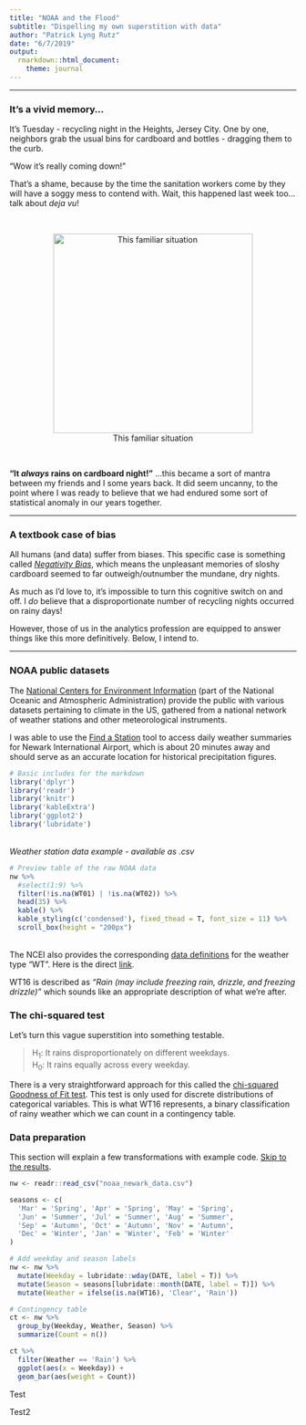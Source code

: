 ```yaml
---
title: "NOAA and the Flood"
subtitle: "Dispelling my own superstition with data"
author: "Patrick Lyng Rutz"
date: "6/7/2019"
output:
  rmarkdown::html_document:
    theme: journal
---
```

-----
  
### It's a vivid memory...

It's Tuesday - recycling night in the Heights, Jersey City. One by one, neighbors
grab the usual bins for cardboard and bottles - dragging them to the curb.

"Wow it's really coming down!"

That's a shame, because by the time the sanitation workers come by they will have
a soggy mess to contend with. Wait, this happened last week too... talk about *deja vu*!
  
<br/>
<center>
![This familiar situation](wet_cardb_image.jpg){width=350px}

</center><br/>

**"It *always* rains on cardboard night!"**
  ...this became a sort of mantra between my friends and I some years back. It did seem
uncanny, to the point where I was ready to believe that we had endured some sort
of statistical anomaly in our years together.

-----
  
### A textbook case of bias
  
All humans (and data) suffer from biases. This specific case is something called
[*Negativity Bias*](https://www.psychologytoday.com/us/articles/200306/our-brains-negative-bias), which means the unpleasant memories of sloshy cardboard seemed to far outweigh/outnumber
the mundane, dry nights.

As much as I'd love to, it's impossible to turn this cognitive switch on and off.
I *do* believe that a disproportionate number of recycling nights occurred on rainy
days!

However, those of us in the analytics profession are equipped to answer things like
this more definitively. Below, I intend to.

-----
  
### NOAA public datasets

The [National Centers for Environment Information](https://www.ncdc.noaa.gov/)
(part of the National Oceanic and Atmospheric Administration) provide
the public with various datasets pertaining to climate in the US, gathered
from a national network of weather stations and other meteorological instruments.

I was able to use the [Find a Station](https://www.ncdc.noaa.gov/cdo-web/datatools/findstation) tool to access
daily weather summaries for Newark International Airport, which is about 20 minutes
away and should serve as an accurate location for historical precipitation figures.  
  
  
```r
# Basic includes for the markdown
library('dplyr')
library('readr')
library('knitr')
library('kableExtra')
library('ggplot2')
library('lubridate')
```
<br/>
*Weather station data example - available as .csv*
```r
# Preview table of the raw NOAA data
nw %>%
  #select(1:9) %>%
  filter(!is.na(WT01) | !is.na(WT02)) %>%
  head(35) %>%
  kable() %>%
  kable_styling(c('condensed'), fixed_thead = T, font_size = 11) %>%
  scroll_box(height = "200px")
```
<br/>
The NCEI also provides the corresponding  [data definitions](https://www.ncdc.noaa.gov/cdo-web/datasets) for the weather type "WT".
Here is the direct [link](https://www1.ncdc.noaa.gov/pub/data/cdo/documentation/GHCND_documentation.pdf).  

WT16 is described as *"Rain (may include freezing rain, drizzle, and freezing drizzle)"*
which sounds like an appropriate description of what we're after.

### The chi-squared test

Let's turn this vague superstition into something testable.

> H~1~: It rains disproportionately on different weekdays.  
> H~0~: It rains equally across every weekday.

There is a very straightforward approach for this called the [chi-squared Goodness of Fit test](https://stattrek.com/chi-square-test/goodness-of-fit.aspx). This test is only
used for discrete distributions of categorical variables. This is what WT16 represents,
a binary classification of rainy weather which we can count in a contingency table.

### Data preparation

This section will explain a few transformations with example code.
[Skip to the results](#skip_prep).

```r
nw <- readr::read_csv("noaa_newark_data.csv")

seasons <- c(
  'Mar' = 'Spring', 'Apr' = 'Spring', 'May' = 'Spring',
  'Jun' = 'Summer', 'Jul' = 'Summer', 'Aug' = 'Summer',
  'Sep' = 'Autumn', 'Oct' = 'Autumn', 'Nov' = 'Autumn',
  'Dec' = 'Winter', 'Jan' = 'Winter', 'Feb' = 'Winter'
)

# Add weekday and season labels
nw <- nw %>%
  mutate(Weekday = lubridate::wday(DATE, label = T)) %>%
  mutate(Season = seasons[lubridate::month(DATE, label = T)]) %>%
  mutate(Weather = ifelse(is.na(WT16), 'Clear', 'Rain'))

# Contingency table
ct <- nw %>%
  group_by(Weekday, Weather, Season) %>%
  summarize(Count = n())

ct %>%
  filter(Weather == 'Rain') %>%
  ggplot(aes(x = Weekday)) +
  geom_bar(aes(weight = Count))
```

Test

<a name="skip_prep"/>

Test2